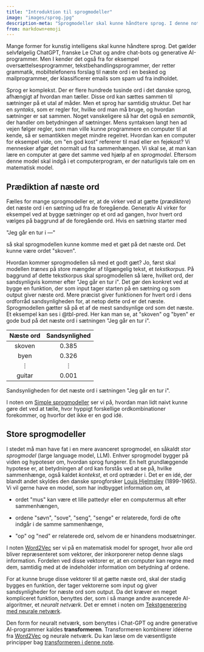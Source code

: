```yaml
---
title: "Introduktion til sprogmodeller"
image: "images/sprog.jpg"
description-meta: "Sprogmodeller skal kunne håndtere sprog. I denne note giver vi en kort introduktion til, hvordan det fungerer på et helt overordnet plan."
from: markdown+emoji
---
```


Mange former for kunstig intelligens skal kunne håndtere sprog. Det
gælder selvfølgelig ChatGPT, franske Le Chat og andre chat-bots og
generative AI-programmer. Men I kender det også fra for eksempel
oversættelsesprogrammer, tekstbehandlingsprogrammer, der retter
grammatik, mobiltelefonens forslag til næste ord i en besked og
mailprogrammer, der klassificerer emails som spam ud fra indholdet.

Sprog er komplekst. Der er flere hundrede tusinde ord i det danske
sprog, afhængigt af hvordan man tæller. Disse ord kan sættes sammen til
sætninger på et utal af måder. Men et sprog har samtidig struktur. Det
har en *syntaks*, som er regler for, hvilke ord man må bruge, og hvordan
sætninger er sat sammen. Noget vanskeligere så har det også en
*semantik*, der handler om betydningen af sætninger. Mens syntaksen
langt hen ad vejen følger regler, som man ville kunne programmere en
computer til at kende, så er semantikken meget mindre regelret. Hvordan
kan en computer for eksempel vide, om \"en god kost\" refererer til mad eller en
fejekost? Vi mennesker afgør det normalt ud fra sammenhængen. Vi skal
se, at man kan lære en computer at gøre det samme ved hjælp af en
*sprogmodel*. Eftersom denne model skal indgå i et computerprogram, er
der naturligvis tale om en matematisk model.

## Prædiktion af næste ord


Fælles for mange sprogmodeller er, at de virker ved at gætte
(*prædiktere*) det næste ord i en sætning ud fra de foregående.
Generativ AI virker for eksempel ved at bygge sætninger op et ord ad gangen, hvor
hvert ord vælges på baggrund af de foregående ord. Hvis en sætning
starter med

::: {.llm_saetninger}
\"Jeg går en tur i ---\"
:::

så skal sprogmodellen
kunne komme med et gæt på det næste ord. Det kunne være ordet
\"skoven\".

Hvordan kommer sprogmodellen så med et godt gæt? Jo, først skal modellen
*trænes* på store mængder af tilgængelig tekst, et *tekstkorpus*. På
baggrund af dette tekstkorpus skal sprogmodellen så lære, hvilket ord,
der sandsynligvis kommer efter \"Jeg går en tur i\". Det gør den konkret
ved at bygge en funktion, der som input tager starten på en sætning og
som output giver næste ord. Mere præcist giver funktionen for hvert ord
i dens ordforråd sandsynligheden for, at netop dette ord er det næste.
Sprogmodellen gætter så på et af de mest sandsynlige ord som det næste. Et eksempel kan ses i @tbl-pred. Her kan man se, at \"skoven\" og \"byen\" er gode bud på det næste ord i sætningen \"Jeg går en tur i\".


::: {#tbl-pred .bordered}
| Næste ord | Sandsynlighed |
|:---:|:---:|
| skoven | $0.385$ |
| byen | $0.326$ |
| $\vdots$ | $\vdots$ |
| guitar | $0.001$ |
Sandsynligheden for det næste ord i sætningen \"Jeg går en tur i\".
:::


I noten om [Simple sprogmodeller](../materialer/sprogmodeller/simple.qmd) ser vi på, hvordan man lidt
naivt kunne gøre det ved at tælle, hvor hyppigt forskellige
ordkombinationer forekommer, og hvorfor det ikke er en god idé.

## Store sprogmodeller

I stedet må man have fat i en mere avanceret sprogmodel, en såkaldt
*stor sprogmodel* (large language model, LLM). Enhver sprogmodel bygger
på viden og hypoteser om, hvordan sprog fungerer. En helt grundlæggende
hypotese er, at betydningen af ord kan forstås ved at se på, hvilke
sammenhænge, også kaldet *kontekst*, et ord optræder i. Det er en idé,
der blandt andet skyldes den danske sprogforsker [Louis
Hjelmslev](https://lex.dk/Louis_Hjelmslev) (1899-1965). Vi vil gerne
have en model, som har indbygget information om, at

-   ordet \"mus\" kan være et lille pattedyr eller en computermus alt
    efter sammenhængen,

-   ordene \"søvn\", \"sove\", \"seng\", \"senge\" er relaterede, fordi
    de ofte indgår i de samme sammenhænge,

-   \"op\" og \"ned\" er relaterede ord, selvom de er hinandens
    modsætninger.

I noten [Word2Vec](word2vec.qmd) ser vi på en matematisk model for sproget, hvor alle ord bliver repræsenteret som vektorer, der inkorporerer netop denne slags
information. Fordelen ved disse vektorer er, at en computer kan regne
med dem, samtidig med at de indeholder information om betydning af
ordene.

For at kunne bruge disse vektorer til at gætte næste ord, skal der
stadig bygges en funktion, der tager vektorerne som input og giver
sandsynligheder for næste ord som output. Da det kræver en meget
kompliceret funktion, benyttes der, som i så mange andre avancerede
AI-algoritmer, et *neuralt netværk*. Det er emnet i noten om
[Tekstgenerering med neurale netværk](tekstgenerering.qmd). 

Den form for neuralt netværk, som benyttes i Chat-GPT og andre generative AI-programmer kaldes **transformeren**. Transformeren kombinerer idéerne fra [Word2Vec](word2vec.qmd) og neurale netværk. Du kan læse om de væsentligste principper bag [transformeren i denne note](transformeren.qmd).


